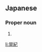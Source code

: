 ==Japanese==
{{ja-kanjitab|あき|のり}}

===Proper noun===
{{ja-pos|あきのり|proper}}

# {{given name|male|lang=ja|sort=あきのり}}

[[li:晃紀]]